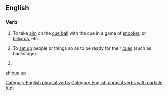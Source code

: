 ==English==

===Verb===
{{en-verb|cues up|cueing up|cued up}}

# {{lb|en|sports|billiards|snooker|pool}} To take [[aim]] on the [[cue ball]] with the cue in a game of [[snooker]], or [[billiards]], etc.
# {{lb|en|idiomatic}} To [[set up]] people or things so as to be ready for their [[cue]]s (such as backstage).
# {{misspelling of|queue up|lang=en}}

[[Category:English phrasal verbs]]
[[Category:English phrasal verbs with particle (up)]]

[[zh:cue up]]